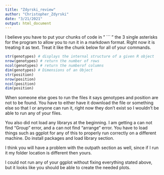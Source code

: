 ```yaml
---
title: "Zdyrski_review"
author: "Christopher_Zdyrski"
date: "3/21/2021"
output: html_document
---
```



I believe you have to put your chunks of code in " ``` " the 3 single asterisks for the program to allow you to run it in a markdown format. Right now it is treating it as text. Treat it like the chunk below for all of your commands.

```r
str(genotypes) # displays the internal structure of a given R object
nrow(genotypes) # return the number of rows 
ncol(genotypes) # return the numberof columns
dim(genotypes) # Dimensions of an Object
str(position)
nrow(position)
ncol(position)
dim(position)
```

When someone else goes to run the files it says genotypes and position are not to be found. You have to either have it download the file or something else so that I or anyone can run it, right now they don't exist so I wouldn't be able to run any of your files.

You also did not load any librarys at the beginning. I am getting a can not find "Group" error, and a can not find "arrange " error. You have to load things such as ggplot for any of this to properly run correctly on a different machine. Do install packages and load library section.

I think you will have a problem with the outpath section as well, since if I run it my folder location is different then yours.

I could not run any of your ggplot without fixing everything stated above, but it looks like you should be able to create the needed plots.
